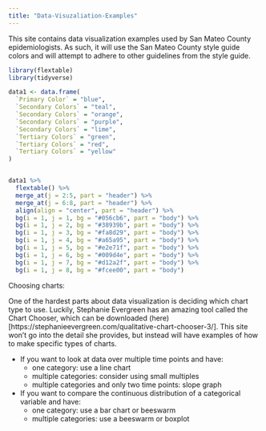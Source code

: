 ```yaml
---
title: "Data-Visuzaliation-Examples"
---
```


This site contains data visualization examples used by San Mateo County epidemiologists. As such, it will use the San Mateo County style guide colors and will attempt to adhere to other guidelines from the style guide.

```r
library(flextable)
library(tidyverse)
```

```r
data1 <- data.frame(
  `Primary Color` = "blue",
  `Secondary Colors` = "teal",
  `Secondary Colors` = "orange",
  `Secondary Colors` = "purple",
  `Secondary Colors` = "lime",
  `Tertiary Colors` = "green",
  `Tertiary Colors` = "red",
  `Tertiary Colors` = "yellow"
)


data1 %>%
  flextable() %>%
  merge_at(j = 2:5, part = "header") %>%
  merge_at(j = 6:8, part = "header") %>%
  align(align = "center", part = "header") %>%
  bg(i = 1, j = 1, bg = "#056cb6", part = "body") %>%
  bg(i = 1, j = 2, bg = "#38939b", part = "body") %>%
  bg(i = 1, j = 3, bg = "#fa8d29", part = "body") %>%
  bg(i = 1, j = 4, bg = "#a65a95", part = "body") %>%
  bg(i = 1, j = 5, bg = "#e2e71f", part = "body") %>%
  bg(i = 1, j = 6, bg = "#009d4e", part = "body") %>%
  bg(i = 1, j = 7, bg = "#d12a2f", part = "body") %>%
  bg(i = 1, j = 8, bg = "#fcee00", part = "body") 

```

Choosing charts:

One of the hardest parts about data visualization is deciding which chart type to use. Luckily, Stephanie Evergreen has an amazing tool called the Chart Chooser, which can be downloaded (here)\[https://stephanieevergreen.com/qualitative-chart-chooser-3/\]. This site won't go into the detail she provides, but instead will have examples of how to make specific types of charts.

-   If you want to look at data over multiple time points and have:
    -   one category: use a line chart
    -   multiple categories: consider using small multiples
    -   multiple categories and only two time points: slope graph
-   If you want to compare the continuous distribution of a categorical variable and have:
    -   one category: use a bar chart or beeswarm
    -   multiple categories: use a beeswarm or boxplot
